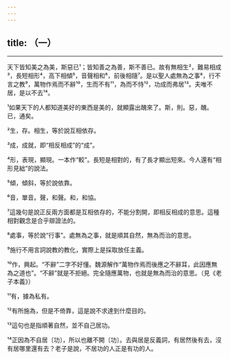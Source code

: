 ```yaml
---
---
---
```

title: （一）
---





--------------------

天下皆知美之為美，斯惡已¹；皆知善之為善，斯不善已。故有無相生²，難易相成³，長短相形⁴，高下相傾⁵，音聲相和⁶，前後相隨⁷。是以聖人處無為之事⁸，行不言之教⁹，萬物作焉而不辭¹⁰，生而不有¹¹，為而不恃¹²，功成而弗居¹³。夫唯不居，是以不去¹⁴。

¹如果天下的人都知道美好的東西是美的，就顯露出醜來了。斯，則。惡，醜。已，通矣。

²生，存。相生，等於說互相依存。

³成，成就，即“相反相成”的“成”。

⁴形，表現，顯現。一本作“較”。長短是相對的，有了長才顯出短來。今人還有“相形見絀”的說法。

⁵傾，傾斜，等於說依靠。

⁶音，單音。聲，和聲。和，和協。

⁷這幾句是說正反兩方面都是互相依存的，不能分割開，即相反相成的意思。這種相對觀念是合乎辯證法的。

⁸處事，等於說“行事”。處無為之事，就是順其自然，無為而治的意思。

⁹施行不用言詞說教的教化，實際上是採取放任主義。

¹⁰作，興起。“不辭”二字不好懂。魏源解作“萬物作焉而後應之不辭耳，此因應無為之道也”。“不辭”就是不拒絕。完全隨應萬物，也就是無為而治的意思。（見《老子本義》）

¹¹有，據為私有。

¹²有所施為，但是不倚靠，這是說不求達到什麼目的。

¹³這句也是指順著自然，並不自己居功。

¹⁴正因為不自居〔功〕，所以也離不開〔功〕。去與居是反義詞，有居然後有去，沒有居哪里還有去？老子是說，不居功的人正是有功的人。